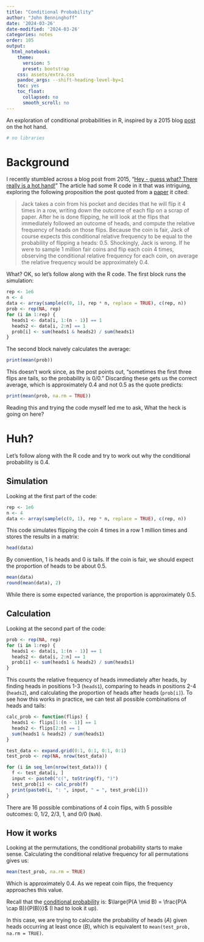 ```yaml
---
title: "Conditional Probability"
author: "John Benninghoff"
date: '2024-03-26'
date-modified: '2024-03-26'
categories: notes
order: 105
output:
  html_notebook:
    theme:
      version: 5
      preset: bootstrap
    css: assets/extra.css
    pandoc_args: --shift-heading-level-by=1
    toc: yes
    toc_float:
      collapsed: no
      smooth_scroll: no
---
```


An exploration of conditional probabilities in R, inspired by a 2015 blog [post](https://statmodeling.stat.columbia.edu/2015/07/09/hey-guess-what-there-really-is-a-hot-hand/) on the hot hand.

```r
# no libraries
```

# Background

I recently stumbled across a blog post from 2015,
"[Hey - guess what? There really is a hot hand!](https://statmodeling.stat.columbia.edu/2015/07/09/hey-guess-what-there-really-is-a-hot-hand/)"
The article had some R code in it that was intriguing, exploring the following proposition the post
quoted from a [paper](https://papers.ssrn.com/sol3/papers.cfm?abstract_id=2627354) it cited:

> Jack takes a coin from his pocket and decides that he will flip it 4 times in a row, writing down
> the outcome of each flip on a scrap of paper. After he is done flipping, he will look at the flips
> that immediately followed an outcome of heads, and compute the relative frequency of heads on
> those flips. Because the coin is fair, Jack of course expects this conditional relative frequency
> to be equal to the probability of flipping a heads: 0.5. Shockingly, Jack is wrong. If he were to
> sample 1 million fair coins and flip each coin 4 times, observing the conditional relative
> frequency for each coin, on average the relative frequency would be approximately 0.4.

What? OK, so let's follow along with the R code. The first block runs the simulation:

```r
rep <- 1e6
n <- 4
data <- array(sample(c(0, 1), rep * n, replace = TRUE), c(rep, n))
prob <- rep(NA, rep)
for (i in 1:rep) {
  heads1 <- data[i, 1:(n - 1)] == 1
  heads2 <- data[i, 2:n] == 1
  prob[i] <- sum(heads1 & heads2) / sum(heads1)
}
```

The second block naively calculates the average:

```r
print(mean(prob))
```

This doesn't work since, as the post points out, "sometimes the first three flips are tails, so the
probability is 0/0." Discarding these gets us the correct average, which is approximately 0.4 and
not 0.5 as the quote predicts:

```r
print(mean(prob, na.rm = TRUE))
```

Reading this and trying the code myself led me to ask, What the heck is going on here?

# Huh?

Let's follow along with the R code and try to work out why the conditional probability is 0.4.

## Simulation

Looking at the first part of the code:

```r
rep <- 1e6
n <- 4
data <- array(sample(c(0, 1), rep * n, replace = TRUE), c(rep, n))
```

This code simulates flipping the coin 4 times in a row 1 million times and stores the results in a
matrix:

```r
head(data)
```

By convention, 1 is heads and 0 is tails. If the coin is fair, we should expect the proportion of
heads to be about 0.5.

```r
mean(data)
round(mean(data), 2)
```

While there is some expected variance, the proportion is approximately 0.5.

## Calculation

Looking at the second part of the code:

```r
prob <- rep(NA, rep)
for (i in 1:rep) {
  heads1 <- data[i, 1:(n - 1)] == 1
  heads2 <- data[i, 2:n] == 1
  prob[i] <- sum(heads1 & heads2) / sum(heads1)
}
```

This counts the relative frequency of heads immediately after heads, by finding heads in positions
1-3 (`heads1`), comparing to heads in positions 2-4 (`heads2`), and calculating the proportion of
heads after heads (`prob[i]`). To see how this works in practice, we can test all possible
combinations of heads and tails:

```r
calc_prob <- function(flips) {
  heads1 <- flips[1:(n - 1)] == 1
  heads2 <- flips[2:n] == 1
  sum(heads1 & heads2) / sum(heads1)
}

test_data <- expand.grid(0:1, 0:1, 0:1, 0:1)
test_prob <- rep(NA, nrow(test_data))

for (i in seq_len(nrow(test_data))) {
  f <- test_data[i, ]
  input <- paste0("c(", toString(f), ")")
  test_prob[i] <- calc_prob(f)
  print(paste0(i, ": ", input, " = ", test_prob[i]))
}
```

There are 16 possible combinations of 4 coin flips, with 5 possible outcomes: 0, 1/2, 2/3, 1, and
0/0 (`NaN`). 

## How it works

Looking at the permutations, the conditional probability starts to make sense. Calculating the
conditional relative frequency for all permutations gives us:

```r
mean(test_prob, na.rm = TRUE)
```

Which is approximately 0.4. As we repeat coin flips, the frequency approaches this value.

Recall that the [conditional probability](https://en.wikipedia.org/wiki/Conditional_probability)
is: $\large{P(A \mid B) = \frac{P(A \cap B)}{P(B)}}$ (I had to look it up).

In this case, we are trying to calculate the probability of heads ($A$) given heads occurring at
least once ($B$), which is equivalent to `mean(test_prob, na.rm = TRUE)`.
